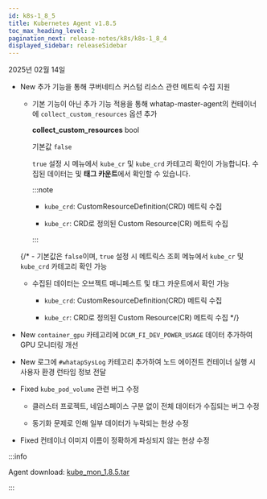 ```yaml
---
id: k8s-1_8_5
title: Kubernetes Agent v1.8.5
toc_max_heading_level: 2
pagination_next: release-notes/k8s/k8s-1_8_4
displayed_sidebar: releaseSidebar
---
```


2025년 02월 14일

- <Status priority='1'>New</Status> 추가 기능을 통해 쿠버네티스 커스텀 리소스 관련 메트릭 수집 지원 

  - 기본 기능이 아닌 추가 기능 적용을 통해 whatap-master-agent의 컨테이너에 `collect_custom_resources` 옵션 추가
  
    **collect_custom_resources** <span class='type'>bool</span>

    기본값 `false`

    `true` 설정 시 <Cmdname sid="side_metricsSearch" className="uitext" />  메뉴에서 `kube_cr` 및 `kube_crd` 카테고리 확인이 가능합니다. 수집된 데이터는 <Cmdname sid="side_objectManifest" className="uitext" /> 및 **태그 카운트**에서 확인할 수 있습니다. 

    :::note 

    - `kube_crd`: CustomResourceDefinition(CRD) 메트릭 수집

    - `kube_cr`: CRD로 정의된 Custom Resource(CR) 메트릭 수집

    :::

  {/* - 기본값은 `false`이며, `true` 설정 시 메트릭스 조회 메뉴에서 `kube_cr` 및 `kube_crd` 카테고리 확인 가능

  - 수집된 데이터는 오브젝트 매니페스트 및 태그 카운트에서 확인 가능

    - `kube_crd`: CustomResourceDefinition(CRD) 메트릭 수집

    - `kube_cr`: CRD로 정의된 Custom Resource(CR) 메트릭 수집 */}

- <Status priority='1'>New</Status> `container_gpu` 카테고리에 `DCGM_FI_DEV_POWER_USAGE` 데이터 추가하여 GPU 모니터링 개선

- <Status priority='1'>New</Status> 로그에 `#whatapSysLog` 카테고리 추가하여 노드 에이전트 컨테이너 실행 시 사용자 환경 런타임 정보 전달

- <Status priority='0'>Fixed</Status> `kube_pod_volume` 관련 버그 수정 

  - 클러스터 프로젝트, 네임스페이스 구분 없이 전체 데이터가 수집되는 버그 수정

  - 동기화 문제로 인해 일부 데이터가 누락되는 현상 수정

- <Status priority='0'>Fixed</Status> 컨테이너 이미지 이름이 정확하게 파싱되지 않는 현상 수정

:::info

Agent download: [kube_mon_1.8.5.tar](https://repo.whatap.io/docker/kube_mon_1.8.5.tar)

:::
